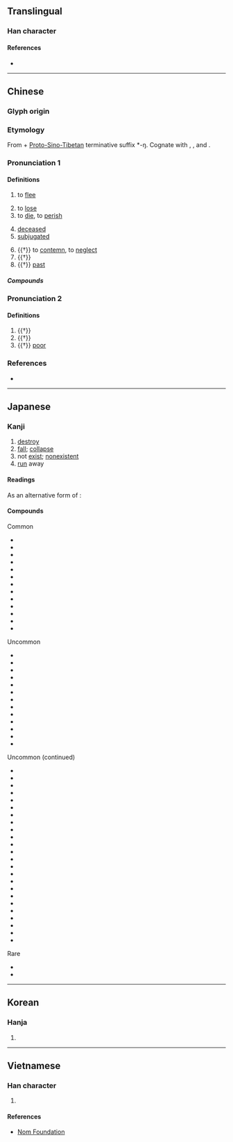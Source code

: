{{character info/new}}
==Translingual==
{{stroke order|strokes=3}}

===Han character===
{{Han char|rn=8|rad=亠|as=01|sn=3|four=00710|canj=YV|ids=⿱亠𠃊(GV),⿱亠㇄(HTJK)}}

====References====
* {{Han ref|kx=0088.030|dkj=00287|dj=0184.130|hdz=10279.050|uh=4EA1|ud=20129|bh=A460|bd=42080}}

----

==Chinese==
{{zh-forms|alt=亾}}

===Glyph origin===
{{Han etym}}

===Etymology===
From {{inh|zh|sit-pro|*ma|t=not}} + [[w:Proto-Sino-Tibetan|Proto-Sino-Tibetan]] terminative suffix *-ŋ. Cognate with {{och-l|忘|to forget}}, {{och-l|罔|to not have}}, {{och-l|荒|to waste (land, time)}} and {{och-l|喪|to lose}}.

===Pronunciation 1===
{{zh-pron
|m=wáng
|c=mong4
|h=pfs=mòng
|mn=bông
|mc=y
|oc=y
|ma=Zh-wáng.ogg
|cat=a,v
}}

====Definitions====
{{zh-hanzi}}

# to [[flee]]
#: {{zh-l|逃亡}}
# to [[lose]]
# to [[die]], to [[perish]]
#: {{zh-l|死亡}}
# [[deceased]]
# [[subjugated]]
#: {{zh-l|亡國}}
# {{†}} to [[contemn]], to [[neglect]]
# {{†}} {{zh-alt-form|忘|to forget}}
# {{†}} [[past]]

=====Compounds=====
{{zh-der|人琴俱亡|不學亡術|亡命|亡父|亡化|亡歿|失馬亡羊|家破身亡|亡逝|亡鄉失土|亡戟得矛|宣告死亡|三戶亡秦|亡身短命|人亡家破|亡國之音|傷亡枕藉|亡是公|亡血家|亡人|存亡|亡人自存|人亡物在|亡魂喪膽|亡命之徒|國破家亡|悼亡詩|悔之亡及|兵敗將亡|亡靈|喪亡|存亡絕續|亡者|亡國奴|亡魂|悼亡|家破人亡|家敗人亡|亡魂失魄|亡羊|人亡政息|傷亡|夭亡|亡魂喪魄|大逃亡|多藏厚亡|傾亡|存亡未卜|亡羊得牛|亡母|亡失|喪膽亡魂|名存實亡|亡羊補牢|危亡|亡國|出亡|凋亡|亡故|多歧亡羊|存亡繼絕|梏亡|有名亡實|暴病身亡|死亡給付|病亡|敗國亡家|烏龜亡八|牽亡陣|敗亡|救亡圖存|日飲亡何|牽亡歌|治亂存亡|死亡證明|橫亡|殫亡|救亡|淪亡|流亡政府|未亡人|祭亡如在|死亡登記|死亡無日|招亡納叛|流連荒亡|瞰亡|死亡宣告|父母雙亡|死亡|死亡率|死亡學|流亡曲|生死存亡|滅亡|牽亡|流亡|推亡固存|治亂興亡|死生存亡|死亡約會|歧路亡羊|若有所亡|虢滅虞亡|興亡繼絕|關亡|脣亡齒寒|興亡|繼絕存亡|身亡|雙亡|臧穀亡羊|荒亡|齒亡舌存|若存若亡|魂亡膽落|陣亡|興廢存亡|逃亡|逃亡潮|自取滅亡|進退存亡|逃亡者|覆亡|車毀人亡|繼絕興亡|衰亡|追亡逐北|魚爛而亡}}

===Pronunciation 2===
{{zh-pron
|m=wú
|c=mou4
}}         <!-- 集韻：微夫切 虞平 -->

====Definitions====
{{zh-hanzi}}

# {{†}} {{zh-alt-form|無|not have}}
# {{†}} {{zh-alt-form|毋|don't}}
# {{†}} [[poor]]

===References===
* {{R:DKJ}}

----

==Japanese==

===Kanji===
{{ja-kanji|grade=6|rs=亠01}}

# [[destroy]]
# [[fall]]; [[collapse]]
# not [[exist]]; [[nonexistent]]
# [[run]] away

====Readings====
{{ja-readings
|goon=もう<まう
|kanon=ぼう<ばう
|kun=な-い, な-き, ほろ-ぶ, ほろ-びる, ほろ-ぼす
}}

As an alternative form of {{m|ja|無|t=not}}:
{{ja-readings
|goon=む
|kanon=ぶ
|kun=な-い, な-き
}}

====Compounds====
{{rel-top|Compound words that contain 亡}}
Common
* {{ja-r|死亡|しぼう}}
* {{ja-r|亡夫|ぼうふ}}
* {{ja-r|亡父|ぼうふ}}
* {{ja-r|存亡|そんぼう}}
* {{ja-r|逃亡|とうぼう}}
* {{ja-r|亡骸|なきがら}}
* {{ja-r|亡命|ぼうめい}}
* {{ja-r|亡霊|ぼうれい}}
* {{ja-r|滅亡|めつぼう}}
* {{ja-r|死亡者|しぼうしゃ}}
* {{ja-r|死亡率|しぼうりつ}}
* {{ja-r|未亡人|みぼうじん}}
* {{ja-r|亡くなる|なくなる}}
Uncommon
* {{ja-r|亡柿|ぼうし}}
* {{ja-r|亡子|ぼうし}}
* {{ja-r|亡児|ぼうじ}}
* {{ja-r|亡婦|ぼうふ}}
* {{ja-r|亡母|ぼうぼ}}
* {{ja-r|興亡|こうぼう}}
* {{ja-r|衰亡|すいぼう}}
* {{ja-r|損亡|そんぼう}}
* {{ja-r|敗亡|はいぼう}}
* {{ja-r|亡君|ぼうくん}}
* {{ja-r|亡兄|ぼうけい}}
* {{ja-r|亡国|ぼうこく}}
* {{ja-r|亡魂|ぼうこん}}
{{rel-mid}}
Uncommon (continued)
* {{ja-r|亡妻|ぼうさい}}
* {{ja-r|亡失|ぼうしつ}}
* {{ja-r|亡親|ぼうしん}}
* {{ja-r|亡弟|ぼうてい}}
* {{ja-r|亡八|ぼうはち}}
* {{ja-r|亡妹|ぼうまい}}
* {{ja-r|亡友|ぼうゆう}}
* {{ja-r|死亡地|しぼうち}}
* {{ja-r|亡き後|なきあと}}
* {{ja-r|亡き人|なきひと}}
* {{ja-r|亡き者|なきもの}}
* {{ja-r|亡状|ぼうじょう}}
* {{ja-r|流亡|りゅうぼう}}
* {{ja-r|死亡記事|しぼうきじ}}
* {{ja-r|逃亡者|とうぼうしゃ}}
* {{ja-r|逃亡犯|とうぼうはん}}
* {{ja-r|亡命者|ぼうめいしゃ}}
* {{ja-r|死亡時刻|しぼうじこく}}
* {{ja-r|死亡届|しぼうとどけ}}
* {{ja-r|死亡保険|しぼうほけん}}
* {{ja-r|胎児死亡|たいじしぼう}}
* {{ja-r|多岐亡羊|たきぼうよう}}
* {{ja-r|逃亡中|とうぼうちゅう}}
* {{ja-r|死亡広告|しぼうこうこく}}
Rare
* {{ja-r|陰亡|おんぼう}}
* {{ja-r|亡き魂|なきたま}}

{{rel-bottom}}

----

==Korean==

===Hanja===
{{ko-hanja|hangeul=[[망]], [[무]]|rv=mang, mu|mr=mang, mu}}

# {{defn|lang=ko|sort=亠01}}

----

==Vietnamese==

===Han character===
{{vi-hantu|[[vong]], [[vô]]|rs=亠01}}

# {{defn|lang=vi|sort=亠01}}

====References====
* [http://nomfoundation.org/common/nom_details.php?codepoint=4ea1 Nom Foundation]